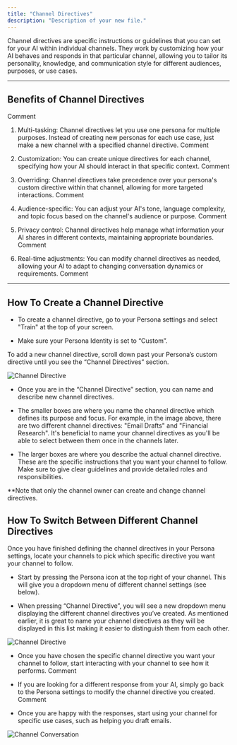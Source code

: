 ```yaml
---
title: "Channel Directives"
description: "Description of your new file."
---
```


Channel directives are specific instructions or guidelines that you can set for your AI within individual channels. They work by customizing how your AI behaves and responds in that particular channel, allowing you to tailor its personality, knowledge, and communication style for different audiences, purposes, or use cases.&#x20;

***

## **Benefits of Channel Directives**[](https://app.gitbook.com/o/nbVBaUyixnBYw8JgeVIt/s/dbMN7r709l6jIY1z4OHN/customizing-your-ai/channel-directives#benefits-of-channel-directives)

Comment

1. Multi-tasking: Channel directives let you use one persona for multiple purposes. Instead of creating new personas for each use case, just make a new channel with a specified channel directive.
   Comment

2. Customization: You can create unique directives for each channel, specifying how your AI should interact in that specific context.
   Comment

3. Overriding: Channel directives take precedence over your persona's custom directive within that channel, allowing for more targeted interactions.
   Comment

4. Audience-specific: You can adjust your AI's tone, language complexity, and topic focus based on the channel's audience or purpose.
   Comment

5. Privacy control: Channel directives help manage what information your AI shares in different contexts, maintaining appropriate boundaries.
   Comment

6. Real-time adjustments: You can modify channel directives as needed, allowing your AI to adapt to changing conversation dynamics or requirements.
   Comment

***

## **How To Create a Channel Directive**

* To create a channel directive, go to your Persona settings and select "Train" at the top of your screen.

* Make sure your Persona Identity is set to “Custom”.

To add a new channel directive, scroll down past your Persona’s custom directive until you see the “Channel Directives” section.&#x20;

<img
  className="block dark:hidden"
  src="/images/channel-directive.png"
  alt="Channel Directive"
/>

* Once you are in the “Channel Directive” section, you can name and describe new channel directives.&#x20;

* The smaller boxes are where you name the channel directive which defines its purpose and focus. For example, in the image above, there are two different channel directives: "Email Drafts" and "Financial Research". It's beneficial to name your channel directives as you'll be able to select between them once in the channels later.&#x20;

* The larger boxes are where you describe the actual channel directive. These are the specific instructions that you want your channel to follow. Make sure to give clear guidelines and provide detailed roles and responsibilities.&#x20;

\*\*Note that only the channel owner can create and change channel directives.&#x20;



## **How To Switch Between Different Channel Directives**

Once you have finished defining the channel directives in your Persona settings, locate your channels to pick which specific directive you want your channel to follow.

* Start by pressing the Persona icon at the top right of your channel. This will give you a dropdown menu of different channel settings (see below).

* When pressing “Channel Directive”, you will see a new dropdown menu displaying the different channel directives you’ve created. As mentioned earlier, it is great to name your channel directives as they will be displayed in this list making it easier to distinguish them from each other.

<img
  className="block dark:hidden"
  src="/images/channel-directive-1.png"
  alt="Channel Directive"
/>

* Once you have chosen the specific channel directive you want your channel to follow, start interacting with your channel to see how it performs.
  Comment

* If you are looking for a different response from your AI, simply go back to the Persona settings to modify the channel directive you created.
  Comment

* Once you are happy with the responses, start using your channel for specific use cases, such as helping you draft emails.

<img
  className="block dark:hidden"
  src="/images/channel-directives-2.png"
  alt="Channel Conversation"
/>
